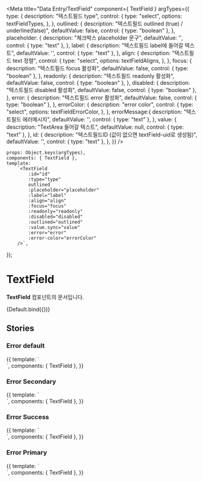 
<Meta
    title="Data Entry/TextField"
    component={ TextField }
    argTypes={{
        type: {
            description: "텍스트필드 type",
            control: {
            type: "select",
            options: textFieldTypes,
           },
        },
        outlined: {
            description: "텍스트필드 outlined (true) / underline(false)",
            defaultValue: false,
            control: { type: "boolean" },
        },
        placeholder: {
            description: "체크박스 placeholder 문구",
            defaultValue: '',
            control: { type: "text" },
        },
        label: {
            description: "텍스트필드 label에 들어갈 텍스트",
            defaultValue: '',
            control: { type: "text" },
        },
        align: {
            description: "텍스트필드 text 정렬",
            control: {
                type: "select",
                options: textFieldAligns,
            },
        },
        focus: {
            description: "텍스트필드 focus 활성화",
            defaultValue: false,
            control: { type: "boolean" },
        },
        readonly: {
            description: "텍스트필드 readonly 활성화",
            defaultValue: false,
            control: { type: "boolean" },
        },
        disabled: {
            description: "텍스트필드 disabled 활성화",
            defaultValue: false,
            control: { type: "boolean" },
        },
        error: {
            description: "텍스트필드 error 활성화",
            defaultValue: false,
            control: { type: "boolean" },
        },
        errorColor: {
            description: "error color",
            control: {
            type: "select",
            options: textFieldErrorColor,
           },
        },
        errorMessage:{
            description: "텍스트필드 에러메시지",
            defaultValue: '',
            control: { type: "text" },
        },
        value: {
            description: "TextArea 들어갈 텍스트",
            defaultValue: null,
            control: { type: "text" },
        },
        id: {
            description: "텍스트필드ID (값이 없으면 textField-uid로 생성됨)",
            defaultValue: '',
            control: { type: "text" },
        },
    }}
/>


    props: Object.keys(argTypes),
    components: { TextField },
    template:
        `<TextField
            :id="id"
            :type="type"
            outlined
            :placeholder="placeholder"
            :label="label"
            :align="align"
            :focus="focus"
            :readonly="readonly"
            :disabled="disabled"
            :outlined="outlined"
            :value.sync="value"
            :error="error"
            :error-color="errorColor"
        />`,
});

# TextField

**TextField** 컴포넌트의 문서입니다.

<Story name="Default" height="100px">
    {Default.bind({})}
</Story>

<ArgsTable story="Default" />

## Stories
### Error default

<Canvas>
    <Story name="Error Default" height="200px">
        {{
            template: `
                <div style="width:300px">
                    <TextField
                        type="text"
                        error
                        error-message="내용을 입력해주세요."
                        :outlined="false"
                        placeholder="underlined + error + error msg"
                        class="mb-20"
                    />
                    <TextField
                        type="text"
                        error
                        error-message="내용을 입력해주세요."
                        :outlined="false"
                        label="label"
                        placeholder="underlined + error + label"
                        class="mb-20"
                    />
                    <TextField
                        type="text"
                        error
                        error-message="내용을 입력해주세요."
                        outlined
                        placeholder="outlined + error + error msg"
                        class="mb-20"
                    />
                    <TextField
                        type="text"
                        error
                        error-message="내용을 입력해주세요."
                        outlined
                        label="label"
                        placeholder="outlined + error + label"
                        class="mb-20"
                    />
                </div>
            `,
            components: { TextField },
        }}
    </Story>
</Canvas>

### Error Secondary

<Canvas>
    <Story name="Error Secondary" height="200px">
        {{
            template: `
                <div style="width:300px">
                    <TextField
                        type="text"
                        error
                        error-color="secondary"
                        error-message="내용을 입력해주세요."
                        :outlined="false"
                        placeholder="underlined + error + error msg"
                        class="mb-20"
                    />
                    <TextField
                        type="text"
                        error
                        error-color="secondary"
                        error-message="내용을 입력해주세요."
                        :outlined="false"
                        label="label"
                        placeholder="underlined + error + label"
                        class="mb-20"
                    />
                    <TextField
                        type="text"
                        error
                        error-message="내용을 입력해주세요."
                        error-color="secondary"
                        outlined
                        placeholder="outlined + error + error msg"
                        class="mb-20"
                    />
                    <TextField
                        type="text"
                        error
                        error-message="내용을 입력해주세요."
                        error-color="secondary"
                        outlined
                        label="label"
                        placeholder="outlined + error + label"
                        class="mb-20"
                    />
                </div>
            `,
            components: { TextField },
        }}
    </Story>
</Canvas>

### Error Success

<Canvas>
    <Story name="Error Success" height="200px">
        {{
            template: `
                <div style="width:300px">
                    <TextField
                        type="text"
                        error
                        error-color="success"
                        error-message="내용을 입력해주세요."
                        :outlined="false"
                        placeholder="underlined + error + error msg"
                        class="mb-20"
                    />
                    <TextField
                        type="text"
                        error
                        error-color="success"
                        error-message="내용을 입력해주세요."
                        :outlined="false"
                        label="label"
                        placeholder="underlined + error + label"
                        class="mb-20"
                    />
                    <TextField
                        type="text"
                        error
                        error-message="내용을 입력해주세요."
                        error-color="success"
                        outlined
                        placeholder="outlined + error + error msg"
                        class="mb-20"
                    />
                    <TextField
                        type="text"
                        error
                        error-message="내용을 입력해주세요."
                        error-color="success"
                        outlined
                        label="label"
                        placeholder="outlined + error + label"
                        class="mb-20"
                    />
                </div>
            `,
            components: { TextField },
        }}
    </Story>
</Canvas>

### Error Primary

<Canvas>
    <Story name="Error Primary" height="200px">
        {{
            template: `
                <div style="width:300px">
                    <TextField
                        type="text"
                        error
                        error-color="primary"
                        error-message="내용을 입력해주세요."
                        :outlined="false"
                        placeholder="underlined + error + error msg"
                        class="mb-20"
                    />
                    <TextField
                        type="text"
                        error
                        error-color="primary"
                        error-message="내용을 입력해주세요."
                        :outlined="false"
                        label="label"
                        placeholder="underlined + error + label"
                        class="mb-20"
                    />
                    <TextField
                        type="text"
                        error
                        error-message="내용을 입력해주세요."
                        error-color="primary"
                        outlined
                        placeholder="outlined + error + error msg"
                        class="mb-20"
                    />
                    <TextField
                        type="text"
                        error
                        error-message="내용을 입력해주세요."
                        error-color="primary"
                        outlined
                        label="label"
                        placeholder="outlined + error + label"
                        class="mb-20"
                    />
                </div>
            `,
            components: { TextField },
        }}
    </Story>
</Canvas>

